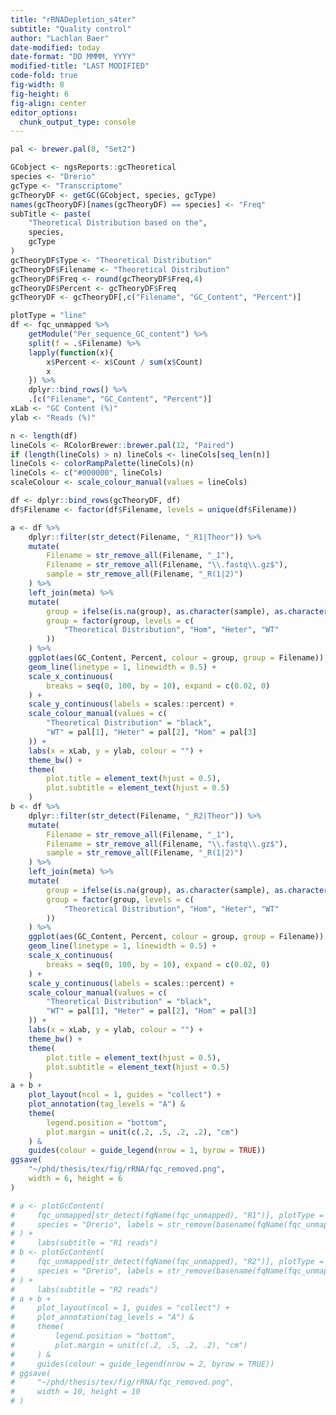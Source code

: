 ```yaml
---
title: "rRNADepletion_s4ter"
subtitle: "Quality control"
author: "Lachlan Baer"
date-modified: today
date-format: "DD MMMM, YYYY"
modified-title: "LAST MODIFIED"
code-fold: true
fig-width: 8
fig-height: 6
fig-align: center
editor_options:
  chunk_output_type: console
---
```


```r
pal <- brewer.pal(8, "Set2")
```

```r
GCobject <- ngsReports::gcTheoretical
species <- "Drerio"
gcType <- "Transcriptome"
gcTheoryDF <- getGC(GCobject, species, gcType)
names(gcTheoryDF)[names(gcTheoryDF) == species] <- "Freq"
subTitle <- paste(
    "Theoretical Distribution based on the",
    species,
    gcType
)
gcTheoryDF$Type <- "Theoretical Distribution"
gcTheoryDF$Filename <- "Theoretical Distribution"
gcTheoryDF$Freq <- round(gcTheoryDF$Freq,4)
gcTheoryDF$Percent <- gcTheoryDF$Freq
gcTheoryDF <- gcTheoryDF[,c("Filename", "GC_Content", "Percent")]
```

```r
plotType = "line"
df <- fqc_unmapped %>%
    getModule("Per_sequence_GC_content") %>%
    split(f = .$Filename) %>%
    lapply(function(x){
        x$Percent <- x$Count / sum(x$Count)
        x
    }) %>%
    dplyr::bind_rows() %>%
    .[c("Filename", "GC_Content", "Percent")]
xLab <- "GC Content (%)"
ylab <- "Reads (%)"

n <- length(df)
lineCols <- RColorBrewer::brewer.pal(12, "Paired")
if (length(lineCols) > n) lineCols <- lineCols[seq_len(n)]
lineCols <- colorRampPalette(lineCols)(n)
lineCols <- c("#000000", lineCols)
scaleColour <- scale_colour_manual(values = lineCols)

df <- dplyr::bind_rows(gcTheoryDF, df)
df$Filename <- factor(df$Filename, levels = unique(df$Filename))
```

```r
a <- df %>%
    dplyr::filter(str_detect(Filename, "_R1|Theor")) %>%
    mutate(
        Filename = str_remove_all(Filename, "_1"),
        Filename = str_remove_all(Filename, "\\.fastq\\.gz$"),
        sample = str_remove_all(Filename, "_R(1|2)")
    ) %>%
    left_join(meta) %>%
    mutate(
        group = ifelse(is.na(group), as.character(sample), as.character(group)),
        group = factor(group, levels = c(
            "Theoretical Distribution", "Hom", "Heter", "WT"
        ))
    ) %>%
    ggplot(aes(GC_Content, Percent, colour = group, group = Filename)) +
    geom_line(linetype = 1, linewidth = 0.5) +
    scale_x_continuous(
        breaks = seq(0, 100, by = 10), expand = c(0.02, 0)
    ) +
    scale_y_continuous(labels = scales::percent) +
    scale_colour_manual(values = c(
        "Theoretical Distribution" = "black",
        "WT" = pal[1], "Heter" = pal[2], "Hom" = pal[3]
    )) +
    labs(x = xLab, y = ylab, colour = "") +
    theme_bw() +
    theme(
        plot.title = element_text(hjust = 0.5),
        plot.subtitle = element_text(hjust = 0.5)
    )
b <- df %>%
    dplyr::filter(str_detect(Filename, "_R2|Theor")) %>%
    mutate(
        Filename = str_remove_all(Filename, "_1"),
        Filename = str_remove_all(Filename, "\\.fastq\\.gz$"),
        sample = str_remove_all(Filename, "_R(1|2)")
    ) %>%
    left_join(meta) %>%
    mutate(
        group = ifelse(is.na(group), as.character(sample), as.character(group)),
        group = factor(group, levels = c(
            "Theoretical Distribution", "Hom", "Heter", "WT"
        ))
    ) %>%
    ggplot(aes(GC_Content, Percent, colour = group, group = Filename)) +
    geom_line(linetype = 1, linewidth = 0.5) +
    scale_x_continuous(
        breaks = seq(0, 100, by = 10), expand = c(0.02, 0)
    ) +
    scale_y_continuous(labels = scales::percent) +
    scale_colour_manual(values = c(
        "Theoretical Distribution" = "black",
        "WT" = pal[1], "Heter" = pal[2], "Hom" = pal[3]
    )) +
    labs(x = xLab, y = ylab, colour = "") +
    theme_bw() +
    theme(
        plot.title = element_text(hjust = 0.5),
        plot.subtitle = element_text(hjust = 0.5)
    )
a + b +
    plot_layout(ncol = 1, guides = "collect") +
    plot_annotation(tag_levels = "A") &
    theme(
        legend.position = "bottom",
        plot.margin = unit(c(.2, .5, .2, .2), "cm")
    ) &
    guides(colour = guide_legend(nrow = 1, byrow = TRUE))
ggsave(
    "~/phd/thesis/tex/fig/rRNA/fqc_removed.png",
    width = 6, height = 6
)
```

```r
# a <- plotGcContent(
#     fqc_unmapped[str_detect(fqName(fqc_unmapped), "R1")], plotType = "line",  gcType = "Transcriptome", usePlotly = FALSE,
#     species = "Drerio", labels = str_remove(basename(fqName(fqc_unmapped[str_detect(fqName(fqc_unmapped), "R1")])), "_1_R1.fastq.gz") %>% set_names(fqName(fqc_unmapped[str_detect(fqName(fqc_unmapped), "R1")]))
# ) +
#     labs(subtitle = "R1 reads")
# b <- plotGcContent(
#     fqc_unmapped[str_detect(fqName(fqc_unmapped), "R2")], plotType = "line",  gcType = "Transcriptome", usePlotly = FALSE,
#     species = "Drerio", labels = str_remove(basename(fqName(fqc_unmapped[str_detect(fqName(fqc_unmapped), "R2")])), "_1_R2.fastq.gz") %>% set_names(fqName(fqc_unmapped[str_detect(fqName(fqc_unmapped), "R2")]))
# ) +
#     labs(subtitle = "R2 reads")
# a + b +
#     plot_layout(ncol = 1, guides = "collect") +
#     plot_annotation(tag_levels = "A") &
#     theme(
#         legend.position = "bottom",
#         plot.margin = unit(c(.2, .5, .2, .2), "cm")
#     ) &
#     guides(colour = guide_legend(nrow = 2, byrow = TRUE))
# ggsave(
#     "~/phd/thesis/tex/fig/rRNA/fqc_removed.png",
#     width = 10, height = 10
# )
```


